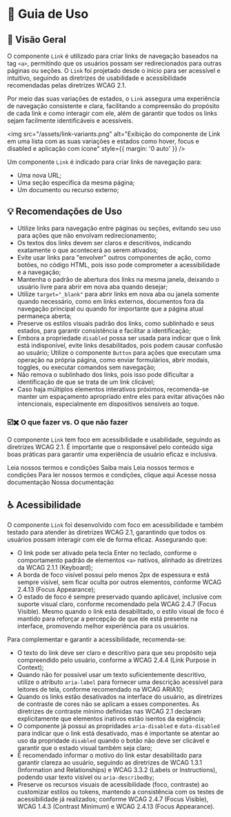 
<Meta title="Componentes/Link/Guia de Uso" />

# 🧭  Guia de Uso

## 📘 Visão Geral

O componente `Link` é utilizado para criar links de navegação baseados na tag `<a>`, permitindo que os usuários possam ser redirecionados para outras páginas ou seções. O `Link` foi projetado desde o início para ser acessível e intuitivo, seguindo as diretrizes de usabilidade e acessibilidade recomendadas pelas diretrizes WCAG 2.1.

Por meio das suas variações de estados, o `Link` assegura uma experiência de navegação consistente e clara, facilitando a compreensão do propósito de cada link e como interagir com ele, além de garantir que todos os links sejam facilmente identificáveis e acessíveis.

<img src="/assets/link-variants.png" alt="Exibição do componente de Link em uma lista com as suas variações e estados como hover, focus e disabled e aplicação com ícone" style={{ margin: '0 auto' }} />

Um componente `Link` é indicado para criar links de navegação para:

- Uma nova URL;
- Uma seção específica da mesma página;
- Um documento ou recurso externo;

## 💡 Recomendações de Uso

- Utilize links para navegação entre páginas ou seções, evitando seu uso para ações que não envolvam redirecionamento;
- Os textos dos links devem ser claros e descritivos, indicando exatamente o que acontecerá ao serem ativados;
- Evite usar links para "envolver" outros componentes de ação, como botões, no código HTML, pois isso pode comprometer a acessibilidade e a navegação;
- Mantenha o padrão de abertura dos links na mesma janela, deixando o usuário livre para abrir em nova aba quando desejar;
- Utilize `target="_blank"` para abrir links em nova aba ou janela somente quando necessário, como em links externos, documentos fora da navegação principal ou quando for importante que a página atual permaneça aberta;
- Preserve os estilos visuais padrão dos links, como sublinhado e seus estados, para garantir consistência e facilitar a identificação;
- Embora a propriedade `disabled` possa ser usada para indicar que o link está indisponível, evite links desabilitados, pois podem causar confusão ao usuário;
Utilize o componente `Button` para ações que executam uma operação na própria página, como enviar formulários, abrir modais, toggles, ou executar comandos sem navegação;
- Não remova o sublinhado dos links, pois isso pode dificultar a identificação de que se trata de um link clicável;
- Caso haja múltiplos elementos interativos próximos, recomenda-se manter um espaçamento apropriado entre eles para evitar ativações não intencionais, especialmente em dispositivos sensíveis ao toque.

### ☑️✖️ O que fazer vs. O que não fazer

O componente `Link` tem foco em acessibilidade e usabilidade, seguindo as diretrizes WCAG 2.1. É importante que o responsável pelo conteúdo siga boas práticas para garantir uma experiência de usuário eficaz e inclusiva.

<Title component="h1" className="!text-h5">O usuário deve compreender claramente o propósito do link e o que ocorrerá ao ativá-lo. O texto do link precisa ser descritivo, direto e evitar ambiguidades.</Title>

<Grid cols="grid-cols-1 md:grid-cols-2" colGap="gap-x-sm" rowGap="gap-y-sm" className="!mb-2xl !mt-lg">
  <Flex direction="flex-col" rowGap="gap-x-sm" colGap="gap-y-sm" radius="rounded-lg" paddingX="px-sm" paddingY="py-sm" className="border border-default-border">
    <Flex radius="rounded-full" paddingX="px-nano" paddingY="py-quark" className="bg-success !mb-sm">
      <Title component="h1" color="!text-typography-inverted" className="!text-h6 !mb-0 !whitespace-nowrap">✔ O que fazer</Title>
    </Flex>
    <Link className="sb-unstyled">Leia nossos termos e condições</Link>
  </Flex>
  <Flex direction="flex-col" rowGap="gap-x-sm" colGap="gap-y-sm" radius="rounded-lg" paddingX="px-sm" paddingY="py-sm" className="border border-default-border sb-unstyled">
    <Flex radius="rounded-full" paddingX="px-nano" paddingY="py-quark" className="bg-error !mb-sm">
      <Title component="h1" color="!text-typography-inverted" className="!text-h6 !mb-0 !whitespace-nowrap">✘ O que não fazer</Title>
    </Flex>
    <Link className="sb-unstyled">Saiba mais</Link>
  </Flex>
</Grid>

<Title component="h1" className="!text-h5">O link não deve necessitar de textos de apoio para ser compreendido. O texto do link deve ser autoexplicativo e não depender de contexto adicional.</Title>

<Grid cols="grid-cols-1 md:grid-cols-2" colGap="gap-x-sm" rowGap="gap-y-sm" className="!mb-2xl !mt-lg">
  <Flex direction="flex-col" rowGap="gap-x-sm" colGap="gap-y-sm" radius="rounded-lg" paddingX="px-sm" paddingY="py-sm" className="border border-default-border">
    <Flex radius="rounded-full" paddingX="px-nano" paddingY="py-quark" className="bg-success !mb-sm">
      <Title component="h1" color="!text-typography-inverted" className="!text-h6 !mb-0 !whitespace-nowrap">✔ O que fazer</Title>
    </Flex>
    <Link className="sb-unstyled">Leia nossos termos e condições</Link>
  </Flex>
  <Flex direction="flex-col" rowGap="gap-x-sm" colGap="gap-y-sm" radius="rounded-lg" paddingX="px-sm" paddingY="py-sm" className="border border-default-border sb-unstyled">
    <Flex radius="rounded-full" paddingX="px-nano" paddingY="py-quark" className="bg-error !mb-sm">
      <Title component="h1" color="!text-typography-inverted" className="!text-h6 !mb-0 !whitespace-nowrap">✘ O que não fazer</Title>
    </Flex>
    Para ler nossos termos e condições, <Link className="sb-unstyled">clique aqui</Link>
  </Flex>
</Grid>

<Title component="h1" className="!text-h5">Mantenha os links curtos e diretos mas que ainda assim comuniquem claramente o seu propósito.</Title>

<Grid cols="grid-cols-1 md:grid-cols-2" colGap="gap-x-sm" rowGap="gap-y-sm" className="!mb-2xl !mt-lg">
  <Flex direction="flex-col" rowGap="gap-x-sm" colGap="gap-y-sm" radius="rounded-lg" paddingX="px-sm" paddingY="py-sm" className="border border-default-border">
    <Flex radius="rounded-full" paddingX="px-nano" paddingY="py-quark" className="bg-success !mb-sm">
      <Title component="h1" color="!text-typography-inverted" className="!text-h6 !mb-0 !whitespace-nowrap">✔ O que fazer</Title>
    </Flex>
    <Link className="sb-unstyled">Acesse nossa documentação</Link>
  </Flex>
  <Flex direction="flex-col" rowGap="gap-x-sm" colGap="gap-y-sm" radius="rounded-lg" paddingX="px-sm" paddingY="py-sm" className="border border-default-border sb-unstyled">
    <Flex radius="rounded-full" paddingX="px-nano" paddingY="py-quark" className="bg-error !mb-sm">
      <Title component="h1" color="!text-typography-inverted" className="!text-h6 !mb-0 !whitespace-nowrap">✘ O que não fazer</Title>
    </Flex>
    <Link className="sb-unstyled">Nossa documentação</Link>
  </Flex>
</Grid>

## ♿ Acessibilidade

O componente `Link` foi desenvolvido com foco em acessibilidade e também testado para atender às diretrizes WCAG 2.1, garantindo que todos os usuários possam interagir com ele de forma eficaz. Assegurando que:

- O link pode ser ativado pela tecla Enter no teclado, conforme o comportamento padrão de elementos `<a>` nativos, alinhado às diretrizes da <Link className="sb-unstyled text-sm" href="https://www.w3.org/WAI/WCAG21/Understanding/keyboard.html" target="_blank">WCAG 2.1.1 (Keyboard)</Link>;
- A borda de foco visível possui pelo menos 2px de espessura e está sempre visível, sem ficar oculta por outros elementos, conforme <Link className="sb-unstyled text-sm" href="https://www.w3.org/WAI/WCAG22/Understanding/focus-appearance-enhanced" target="_blank">WCAG 2.4.13 (Focus Appearance)</Link>;
- O estado de foco é sempre preservado quando aplicável, inclusive com suporte visual claro, conforme recomendado pela <Link className="sb-unstyled text-sm" href="https://www.w3.org/WAI/WCAG21/Understanding/focus-visible" target="_blank">WCAG 2.4.7 (Focus Visible)</Link>. Mesmo quando o link está desabilitado, o estilo visual de foco é mantido para reforçar a percepção de que ele está presente na interface, promovendo melhor experiência para os usuários.

Para complementar e garantir a acessibilidade, recomenda-se:

- O texto do link deve ser claro e descritivo para que seu propósito seja compreendido pelo usuário, conforme a <Link href="https://www.w3.org/WAI/WCAG21/Understanding/link-purpose-in-context.html" target="_blank">WCAG 2.4.4 (Link Purpose in Context)</Link>;
- Quando não for possível usar um texto suficientemente descritivo, utilize o atributo `aria-label` para fornecer uma descrição acessível para leitores de tela, conforme recomendado na <Link href="https://www.w3.org/WAI/WCAG21/Techniques/aria/ARIA10.html" target="_blank">WCAG ARIA10</Link>;
- Quando os links estão desativados na interface do usuário, as diretrizes de contraste de cores não se aplicam a esses componentes. As <Link className="sb-unstyled text-sm" href="https://www.w3.org/WAI/WCAG21/Understanding/contrast-minimum.html#exceptions" target="_blank">diretrizes de contraste mínimo definidas nas WCAG 2.1</Link> declaram explicitamente que elementos inativos estão isentos da exigência;
- O componente já possui as propridades `aria-disabled` e `data-disabled` para indicar que o link está desativado, mas é importante se atentar ao uso da propridade `disabled` quando o botão não deve ser clicável e garantir que o estado visual também seja claro;
- É recomendado informar o motivo do link estar desabilitado para garantir clareza ao usuário, seguindo as diretrizes de <Link className="sb-unstyled text-sm" href="https://www.w3.org/WAI/WCAG21/Understanding/info-and-relationships.html" target="_blank">WCAG 1.3.1 (Information and Relationships)</Link> e <Link className="sb-unstyled text-sm" href="https://www.w3.org/WAI/WCAG21/Understanding/labels-or-instructions.html" target="_blank">WCAG 3.3.2 (Labels or Instructions)</Link>, podendo usar texto visível ou `aria-describedby`;
- Preserve os recursos visuais de acessibilidade (foco, contraste) ao customizar estilos ou tokens, mantendo a consistência com os testes de acessibilidade já realizados; conforme <Link className="sb-unstyled text-sm" href="https://www.w3.org/WAI/WCAG21/Understanding/focus-visible.html" target="_blank">WCAG 2.4.7 (Focus Visible)</Link>, <Link className="sb-unstyled text-sm" href="https://www.w3.org/WAI/WCAG21/Understanding/contrast-minimum.html" target="_blank">WCAG 1.4.3 (Contrast Minimum)</Link> e <Link className="sb-unstyled text-sm" href="https://www.w3.org/WAI/WCAG22/Understanding/focus-appearance-enhanced.html" target="_blank">WCAG 2.4.13 (Focus Appearance)</Link>.